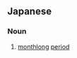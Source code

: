 ==Japanese==
{{ja-kanjitab|げつ|k1=げっ|かん|yomi=o}}

===Noun===
{{ja-noun|げっかん}}

# [[monthlong]] [[period]]